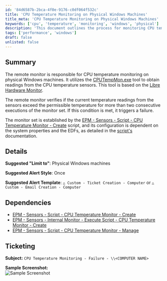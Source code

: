 ```yaml
---
id: '84d6587b-2bca-4f0e-9176-c0df064f532c'
title: 'CPU Temperature Monitoring on Physical Windows Machines'
title_meta: 'CPU Temperature Monitoring on Physical Windows Machines'
keywords: ['cpu', 'temperature', 'monitoring', 'windows', 'physical']
description: 'This document outlines the process for monitoring CPU temperature on physical Windows machines using the CPUTempMon.exe tool. It details the conditions under which a failure is triggered and the necessary dependencies for effective monitoring.'
tags: ['performance', 'windows']
draft: false
unlisted: false
---
```

## Summary

The remote monitor is responsible for CPU temperature monitoring on physical Windows machines. It utilizes the [CPUTempMon.exe](https://proval.itglue.com/attachments/13313008) tool to obtain readings from the CPU temperature sensors. This tool is based on the [Libre Hardware Monitor](https://github.com/LibreHardwareMonitor/LibreHardwareMonitor).

The remote monitor verifies if the current temperature readings from the sensors exceed the permissible temperature for more than two consecutive executions of the monitor set. If this condition is met, it triggers a failure.

The monitor set is established by the [EPM - Sensors - Script - CPU Temperature Monitor - Create](https://proval.itglue.com/DOC-5078775-14323116) script, and its configuration is dependent on the system properties and the EDFs, as detailed in the [script's](https://proval.itglue.com/DOC-5078775-14323116) documentation.

## Details

**Suggested "Limit to"**: Physical Windows machines

**Suggested Alert Style**: Once

**Suggested Alert Template**: `△ Custom - Ticket Creation - Computer` or `△ Custom - Email Creation - Computer`

## Dependencies

- [EPM - Sensors - Script - CPU Temperature Monitor - Create](https://proval.itglue.com/DOC-5078775-14323116)
- [EPM - Sensors - Internal Monitor - Execute Script - CPU Temperature Monitor - Create](https://proval.itglue.com/DOC-5078775-14323118)
- [EPM - Sensors - Script - CPU Temperature Monitor - Manage](https://proval.itglue.com/DOC-5078775-14323117)

## Ticketing

**Subject:** `CPU Temperature Monitoring - Failure - \\<COMPUTER NAME>`

**Sample Screenshot:**  
![Sample Screenshot](../../../static/img/CPU-Temperature-Monitoring-Process/image_1.png)













